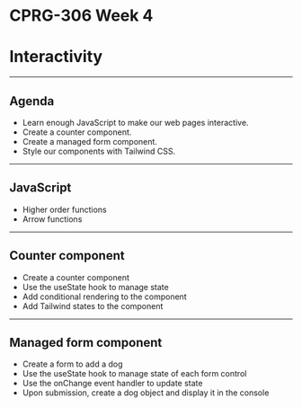 # CPRG-306 Week 4

# Interactivity

---

## Agenda

- Learn enough JavaScript to make our web pages interactive.
- Create a counter component.
- Create a managed form component.
- Style our components with Tailwind CSS.

---

## JavaScript

- Higher order functions
- Arrow functions

---

## Counter component

- Create a counter component
- Use the useState hook to manage state
- Add conditional rendering to the component
- Add Tailwind states to the component

---

## Managed form component

- Create a form to add a dog
- Use the useState hook to manage state of each form control
- Use the onChange event handler to update state
- Upon submission, create a dog object and display it in the console
